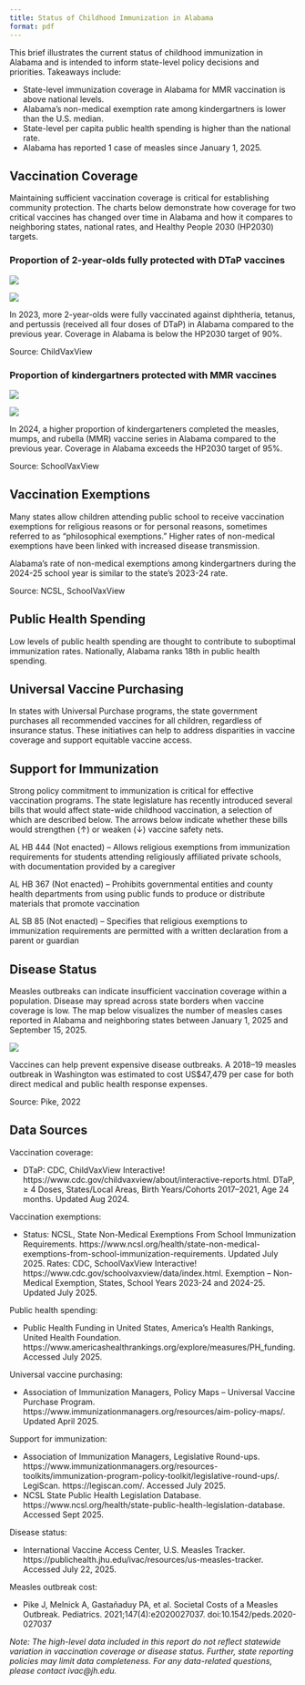 ```yaml
---
title: Status of Childhood Immunization in Alabama
format: pdf
---
```


This brief illustrates the current status of childhood immunization in Alabama and is intended to inform state-level policy decisions and priorities. Takeaways include:

- State-level immunization coverage in Alabama for MMR vaccination is above national levels.
- Alabama’s non-medical exemption rate among kindergartners is lower than the U.S. median.
- State-level per capita public health spending is higher than the national rate.
- Alabama has reported 1 case of measles since January 1, 2025.

## Vaccination Coverage

Maintaining sufficient vaccination coverage is critical for establishing community protection. The charts below demonstrate how coverage for two critical vaccines has changed over time in Alabama and how it compares to neighboring states, national rates, and Healthy People 2030 (HP2030) targets.

### Proportion of 2-year-olds fully protected with DTaP vaccines

![](dtap-over-time.svg)

![](dtap-comparison.svg)

In 2023, more 2-year-olds were fully vaccinated against diphtheria, tetanus, and pertussis (received all four doses of DTaP) in Alabama compared to the previous year. Coverage in Alabama is below the HP2030 target of 90%.

Source: ChildVaxView

### Proportion of kindergartners protected with MMR vaccines

![](mmr-over-time.svg)

![](mmr-comparison.svg)

In 2024, a higher proportion of kindergarteners completed the measles, mumps, and rubella (MMR) vaccine series in Alabama compared to the previous year. Coverage in Alabama exceeds the HP2030 target of 95%.

Source: SchoolVaxView

## Vaccination Exemptions

Many states allow children attending public school to receive vaccination exemptions for religious reasons or for personal reasons, sometimes referred to as "philosophical exemptions." Higher rates of non-medical exemptions have been linked with increased disease transmission.

Alabama's rate of non-medical exemptions among kindergartners during the 2024-25 school year is similar to the state's 2023-24 rate.

Source: NCSL, SchoolVaxView

## Public Health Spending

Low levels of public health spending are thought to contribute to
suboptimal immunization rates. Nationally, Alabama ranks 18th in
public health spending.

## Universal Vaccine Purchasing

In states with Universal Purchase programs, the state government
purchases all recommended vaccines for all children, regardless of
insurance status. These initiatives can help to address disparities in
vaccine coverage and support equitable vaccine access.

## Support for Immunization

Strong policy commitment to immunization is critical for effective vaccination programs. The state legislature has recently introduced several bills that would affect state-wide childhood vaccination, a selection of which are described below. The arrows below indicate whether these bills would strengthen (↑) or weaken (↓) vaccine safety nets.

AL HB 444 (Not enacted) – Allows religious exemptions from immunization requirements for students attending religiously affiliated private schools, with documentation provided by a caregiver

AL HB 367 (Not enacted) – Prohibits governmental entities and county health departments from using public funds to produce or distribute materials that promote vaccination

AL SB 85 (Not enacted) – Specifies that religious exemptions to immunization requirements are permitted with a written declaration from a parent or guardian

## Disease Status

Measles outbreaks can indicate insufficient vaccination coverage within a population. Disease may spread across state borders when vaccine coverage is low. The map below visualizes the number of measles cases reported in Alabama and neighboring states between January 1, 2025 and September 15, 2025.

![](measles-map.svg)

Vaccines can help prevent expensive disease outbreaks. A 2018–19 measles outbreak in Washington was estimated to cost US$47,479 per case for both direct medical and public health response expenses.

Source: Pike, 2022

## Data Sources

Vaccination coverage:

- DTaP: CDC, ChildVaxView Interactive! https://www.cdc.gov/childvaxview/about/interactive-reports.html. DTaP, ≥ 4 Doses, States/Local Areas, Birth Years/Cohorts 2017–2021, Age 24 months. Updated Aug 2024. 

Vaccination exemptions:

- Status: NCSL, State Non-Medical Exemptions From School Immunization Requirements. https://www.ncsl.org/health/state-non-medical-exemptions-from-school-immunization-requirements. Updated July 2025.
Rates: CDC, SchoolVaxView Interactive! https://www.cdc.gov/schoolvaxview/data/index.html. Exemption – Non-Medical Exemption, States, School Years 2023-24 and 2024-25. Updated July 2025.

Public health spending:

- Public Health Funding in United States, America's Health Rankings, United Health Foundation. https://www.americashealthrankings.org/explore/measures/PH_funding. Accessed July 2025.

Universal vaccine purchasing:

- Association of Immunization Managers, Policy Maps – Universal Vaccine Purchase Program. https://www.immunizationmanagers.org/resources/aim-policy-maps/. Updated April 2025.

Support for immunization:

- Association of Immunization Managers, Legislative Round-ups. https://www.immunizationmanagers.org/resources-toolkits/immunization-program-policy-toolkit/legislative-round-ups/. 
LegiScan. https://legiscan.com/. Accessed July 2025.
- NCSL State Public Health Legislation Database. https://www.ncsl.org/health/state-public-health-legislation-database. Accessed Sept 2025.

Disease status:

- International Vaccine Access Center, U.S. Measles Tracker. https://publichealth.jhu.edu/ivac/resources/us-measles-tracker. Accessed July 22, 2025.

Measles outbreak cost:

- Pike J, Melnick A, Gastañaduy PA, et al. Societal Costs of a Measles Outbreak. Pediatrics. 2021;147(4):e2020027037. doi:10.1542/peds.2020-027037

*Note: The high-level data included in this report do not reflect statewide variation in vaccination coverage or disease status. Further, state reporting policies may limit data completeness. For any data-related questions, please contact ivac@jh.edu.*
